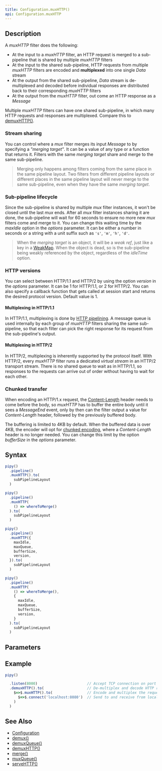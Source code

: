 ```yaml
---
title: Configuration.muxHTTP()
api: Configuration.muxHTTP
---
```


## Description

<Summary/>

<FilterDiagram
  name="muxHTTP"
  input="Message"
  output="Message"
  subInput="Data"
  subOutput="Data"
  subType="mux"
/>

A _muxHTTP_ filter does the following:

- At the input to a _muxHTTP_ filter, an HTTP request is merged to a sub-pipeline that is shared by multiple _muxHTTP_ filters
- At the input to the shared sub-pipeline, HTTP requests from multiple _muxHTTP_ filters are encoded and **multiplexed** into one single _Data_ stream
- At the output from the shared sub-pipeline, _Data_ stream is de-multiplexed and decoded before individual responses are distributed back to their corresponding _muxHTTP_ filters
- At the output from the _muxHTTP_ filter, out come an HTTP response as a _Message_

Multiple _muxHTTP_ filters can have one shared sub-pipeline, in which many HTTP requests and responses are multiplexed. Compare this to [demuxHTTP()](/reference/api/Configuration/demuxHTTP).

### Stream sharing

You can control where a _mux_ filter merges its input _Message_ to by specifying a _"merging target"_. It can be a value of any type or a function that returns it. Filters with the same _merging target_ share and merge to the same sub-pipeline.

> Merging only happens among filters coming from the same place in the same pipeline layout. Two filters from different pipeline layouts or different places in the same pipeline layout will never merge to the same sub-pipeline, even when they have the same _merging target_.

### Sub-pipeline lifecycle

Since the sub-pipeline is shared by multiple _mux_ filter instances, it won't be closed until the last _mux_ ends. After all _mux_ filter instances sharing it are done, the sub-pipeline will wait for 60 seconds to ensure no more new _mux_ filters come and merge to it. You can change this waiting time by the _maxIdle_ option in the _options_ parameter. It can be either a number in seconds or a string with a unit suffix such as `'s'`, `'m'`, `'h'`, `'d'`.

> When the _merging target_ is an object, it will be a _weak ref_, just like a key in a [WeakMap](https://developer.mozilla.org/docs/Web/JavaScript/Guide/Keyed_collections#weakmap_object). When the object is dead, so is the sub-pipeline being weakly referenced by the object, regardless of the _idleTime_ option.

### HTTP versions

You can select between HTTP/1.1 and HTTP/2 by using the option _version_ in the _options_ parameter. It can be 1 for HTTP/1.1, or 2 for HTTP/2. You can also specify a callback function that gets called at session start and returns the desired protocol version. Default value is 1.

#### Multiplexing in HTTP/1.1

In HTTP/1.1, multiplexing is done by [HTTP pipelining](https://en.wikipedia.org/wiki/HTTP_pipelining). A message queue is used internally by each group of _muxHTTP_ filters sharing the same sub-pipeline, so that each filter can pick the right response for its request from the sub-pipeline's output.

#### Multiplexing in HTTP/2

In HTTP/2, multiplexing is inherently supported by the protocol itself. With HTTP/2, every _muxHTTP_ filter runs a dedicated _virtual stream_ in an HTTP/2 transport stream. There is no shared queue to wait as in HTTP/1.1, so responses to the requests can arrive out of order without having to wait for each other.

### Chunked transfer

When encoding an HTTP/1.x request, the [Content-Length](https://developer.mozilla.org/docs/Web/HTTP/Headers/Content-Length) header needs to come before the body, so _muxHTTP_ has to buffer the entire body until it sees a _MessageEnd_ event, only by then can the filter output a value for _Content-Length_ header, followed by the previously buffered body.

The buffering is limited to 4KB by default. When the buffered data is over 4KB, the encoder will opt for [chunked encoding](https://developer.mozilla.org/docs/Web/HTTP/Headers/Transfer-Encoding#chunked_encoding), where a _Content-Length_ header is no longer needed. You can change this limit by the option _bufferSize_ in the _options_ parameter.

## Syntax

``` js
pipy()
  .pipeline()
  .muxHTTP().to(
    subPipelineLayout
  )

pipy()
  .pipeline()
  .muxHTTP(
    () => whereToMerge()
  ).to(
    subPipelineLayout
  )

pipy()
  .pipeline()
  .muxHTTP({
    maxIdle,
    maxQueue,
    bufferSize,
    version,
  }).to(
    subPipelineLayout
  )

pipy()
  .pipeline()
  .muxHTTP(
    () => whereToMerge(),
    {
      maxIdle,
      maxQueue,
      bufferSize,
      version,
    }
  ).to(
    subPipelineLayout
  )
```

## Parameters

<Parameters/>

## Example

``` js
pipy()

  .listen(8000)                       // Accept TCP connection on port 8000
  .demuxHTTP().to(                    // De-multiplex and decode HTTP requests
    $=>$.muxHTTP().to(                // Encode and multiplex the request into a shared TCP stream
      $=>$.connect('localhost:8080')  // Send to and receive from localhost:8080
    )
  )
```

## See Also

* [Configuration](/reference/api/Configuration)
* [demux()](/reference/api/Configuration/demux)
* [demuxQueue()](/reference/api/Configuration/demuxQueue)
* [demuxHTTP()](/reference/api/Configuration/demuxHTTP)
* [merge()](/reference/api/Configuration/merge)
* [muxQueue()](/reference/api/Configuration/muxQueue)
* [serveHTTP()](/reference/api/Configuration/serveHTTP)
